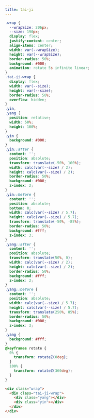 ```yaml
---
title: tai-ji
---
```


```css
.wrap {
  --wrapSize: 206px;
  --size: 190px;
  display: flex;
  justify-content: center;
  align-items: center;
  width: var(--wrapSize);
  height: var(--wrapSize);
  border-radius: 50%;
  background: #000;
  animation: rotate 5s infinite linear;
}
.tai-ji-wrap {
  display: flex;
  width: var(--size);
  height: var(--size);
  border-radius: 50%;
  overflow: hidden;
}
.yin,
.yang {
  position: relative;
  width: 50%;
  height: 100%;
}
.yin {
  background: #000;
}
.yin::after {
  content: '';
  position: absolute;
  transform: translate(-50%, 100%);
  width: calc(var(--size) / 2);
  height: calc(var(--size) / 2);
  border-radius: 50%;
  background: #000;
  z-index: 2;
}
.yin::before {
  content: '';
  position: absolute;
  bottom: 0;
  width: calc(var(--size) / 5.7);
  height: calc(var(--size) / 5.7);
  transform: translate(-50%, -85%);
  border-radius: 50%;
  background: #fff;
  z-index: 3;
}
.yang::after {
  content: '';
  position: absolute;
  transform: translate(50%, 0);
  width: calc(var(--size) / 2);
  height: calc(var(--size) / 2);
  border-radius: 50%;
  background: #fff;
  z-index: 2;
}
.yang::before {
  content: '';
  position: absolute;
  width: calc(var(--size) / 5.7);
  height: calc(var(--size) / 5.7);
  transform: translate(250%, 85%);
  border-radius: 50%;
  background: #000;
  z-index: 3;
}
.yang {
  background: #fff;
}
@keyframes rotate {
  0% {
    transform: rotateZ(0deg);
  }
  100% {
    transform: rotateZ(360deg);
  }
}
```

```html
<div class="wrap">
  <div class="tai-ji-wrap">
    <div class="yang"></div>
    <div class="yin"></div>
  </div>
</div>
```
